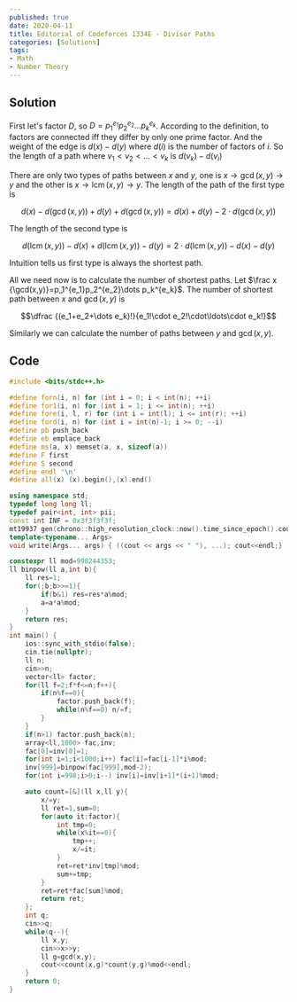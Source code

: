 ```yaml
---
published: true
date: 2020-04-11
title: Editorial of Codeforces 1334E - Divisor Paths
categories: [Solutions]
tags:
- Math
- Number Theory
---
```



## Solution

First let's factor $D$, so $D=p_1^{e_1}p_2^{e_2}\dots p_k^{e_k}$. According to the definition, to factors are connected iff they differ by only one prime factor. And the weight of the edge is $d(x)-d(y)$ where $d(i)$ is the number of factors of $i$. So the length of a path where $v_1<v_2<\dots<v_k$ is $d(v_k)-d(v_i)$

There are only two types of paths between $x$ and $y$, one is $x \rightarrow\gcd(x,y)\rightarrow y$ and the other is $x \rightarrow \operatorname{lcm}(x,y) \rightarrow y$. The length of the path of the first type is 

$$d(x)-d(\gcd(x,y))+d(y)+d(\gcd(x,y))=d(x)+d(y)-2\cdot d(\gcd(x,y))$$

The length of the second type is

$$d(\operatorname{lcm}(x,y))-d(x)+d(\operatorname{lcm}(x,y))-d(y)=2\cdot d(\operatorname{lcm}(x,y))-d(x)-d(y)$$

Intuition tells us first type is always the shortest path.

All we need now is to calculate the number of shortest paths. Let $\frac x {\gcd(x,y)}=p_1^{e_1}p_2^{e_2}\dots p_k^{e_k}$. The number of shortest path between $x$ and $\gcd(x,y)$ is 

$$\dfrac {(e_1+e_2+\dots e_k)!}{e_1!\cdot e_2!\cdot\ldots\cdot e_k!}$$

Similarly we can calculate the number of paths between $y$ and $\gcd(x,y)$.

## Code
```cpp
#include <bits/stdc++.h>

#define forn(i, n) for (int i = 0; i < int(n); ++i)
#define for1(i, n) for (int i = 1; i <= int(n); ++i)
#define fore(i, l, r) for (int i = int(l); i <= int(r); ++i)
#define ford(i, n) for (int i = int(n)-1; i >= 0; --i)
#define pb push_back
#define eb emplace_back
#define ms(a, x) memset(a, x, sizeof(a))
#define F first
#define S second
#define endl '\n'
#define all(x) (x).begin(),(x).end()

using namespace std;
typedef long long ll;
typedef pair<int, int> pii;
const int INF = 0x3f3f3f3f;
mt19937 gen(chrono::high_resolution_clock::now().time_since_epoch().count());
template<typename... Args>
void write(Args... args) { ((cout << args << " "), ...); cout<<endl;}

constexpr ll mod=998244353;
ll binpow(ll a,int b){
    ll res=1;
    for(;b;b>>=1){
        if(b&1) res=res*a%mod;
        a=a*a%mod;
    }
    return res;
}
int main() {
    ios::sync_with_stdio(false);
    cin.tie(nullptr);
    ll n;
    cin>>n;
    vector<ll> factor;
    for(ll f=2;f*f<=n;f++){
        if(n%f==0){
            factor.push_back(f);
            while(n%f==0) n/=f;
        }
    }
    if(n>1) factor.push_back(n);
    array<ll,1000> fac,inv;
    fac[0]=inv[0]=1;
    for(int i=1;i<1000;i++) fac[i]=fac[i-1]*i%mod;
    inv[999]=binpow(fac[999],mod-2);
    for(int i=998;i>0;i--) inv[i]=inv[i+1]*(i+1)%mod;

    auto count=[&](ll x,ll y){
        x/=y;
        ll ret=1,sum=0;
        for(auto it:factor){
            int tmp=0;
            while(x%it==0){
                tmp++;
                x/=it;
            }
            ret=ret*inv[tmp]%mod;
            sum+=tmp;
        }
        ret=ret*fac[sum]%mod;
        return ret;
    };
    int q;
    cin>>q;
    while(q--){
        ll x,y;
        cin>>x>>y;
        ll g=gcd(x,y);
        cout<<count(x,g)*count(y,g)%mod<<endl;
    }
    return 0;
}
```
